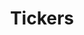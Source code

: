 ---
title: 'Tickers'
openapi: '/api-reference/market-data/indices/en/openapi.yaml GET /market-data/v1/indices/tickers'
---